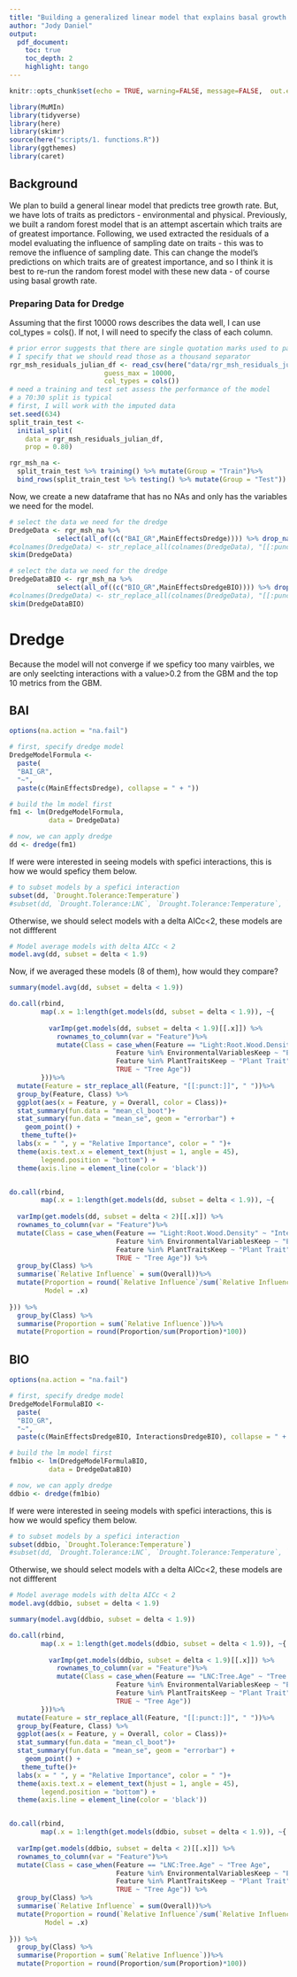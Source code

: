 ```yaml
---
title: "Building a generalized linear model that explains basal growth rate is influenced by traits"
author: "Jody Daniel"
output:
  pdf_document:
    toc: true
    toc_depth: 2
    highlight: tango
---
```



```r
knitr::opts_chunk$set(echo = TRUE, warning=FALSE, message=FALSE,  out.extra = " ")

library(MuMIn)
library(tidyverse)
library(here)
library(skimr)
source(here("scripts/1. functions.R"))
library(ggthemes)
library(caret)
```

## Background

We plan to build a general linear model that predicts tree growth rate. But, we have lots of traits as predictors - environmental and physical. Previously, we built a random forest model that is an attempt ascertain which traits  are of greatest importance. Following, we used extracted the residuals of a model evaluating the influence of sampling date on traits - this was to remove the influence of sampling date. This can change the model's predictions on which traits are of greatest importance, and so I think it is best to re-run the random forest model with these new data - of course using basal growth rate.


### Preparing Data for Dredge

Assuming that the first 10000 rows describes the data well, I can use col_types = cols(). If not, I will need to specify the class of each column.

```r
# prior error suggests that there are single quotation marks used to parse numbers
# I specify that we should read those as a thousand separator
rgr_msh_residuals_julian_df <- read_csv(here("data/rgr_msh_residuals_julian_df.csv"),
                        guess_max = 10000,
                        col_types = cols())
# need a training and test set assess the performance of the model
# a 70:30 split is typical
# first, I will work with the imputed data
set.seed(634)
split_train_test <-
  initial_split(
    data = rgr_msh_residuals_julian_df, 
    prop = 0.80) 

rgr_msh_na <-
  split_train_test %>% training() %>% mutate(Group = "Train")%>%
  bind_rows(split_train_test %>% testing() %>% mutate(Group = "Test"))
```

Now, we create a new dataframe that has no NAs and only has the variables we need for the model.


```r
# select the data we need for the dredge
DredgeData <- rgr_msh_na %>% 
            select(all_of((c("BAI_GR",MainEffectsDredge)))) %>% drop_na()
#colnames(DredgeData) <- str_replace_all(colnames(DredgeData), "[[:punct:]]", "")
skim(DredgeData)


```

```r
# select the data we need for the dredge
DredgeDataBIO <- rgr_msh_na %>% 
            select(all_of((c("BIO_GR",MainEffectsDredgeBIO)))) %>% drop_na()
#colnames(DredgeData) <- str_replace_all(colnames(DredgeData), "[[:punct:]]", "")
skim(DredgeDataBIO)


```



# Dredge

Because the model will not converge if we speficy too many vairbles, we are only seelcting interactions with a value>0.2 from the GBM and the top 10 metrics from the GBM. 


## BAI

```r
options(na.action = "na.fail")

# first, specify dredge model
DredgeModelFormula <- 
  paste(
  "BAI_GR", 
  "~", 
  paste(c(MainEffectsDredge), collapse = " + "))

# build the lm model first
fm1 <- lm(DredgeModelFormula,
          data = DredgeData)

# now, we can apply dredge
dd <- dredge(fm1)
```


If were were interested in seeing models with spefici interactions, this is how we would speficy them below. 

```r
# to subset models by a spefici interaction
subset(dd, `Drought.Tolerance:Temperature`)
#subset(dd, `Drought.Tolerance:LNC`, `Drought.Tolerance:Temperature`, `Drought.Tolerance:VD`)
```

Otherwise, we should select models with a delta AICc<2, these models are not diffferent

```r
# Model average models with delta AICc < 2
model.avg(dd, subset = delta < 1.9)
```

Now, if we averaged these models (8 of them), how would they compare?

```r

summary(model.avg(dd, subset = delta < 1.9))
```



```r
do.call(rbind,
        map(.x = 1:length(get.models(dd, subset = delta < 1.9)), ~{
          
          varImp(get.models(dd, subset = delta < 1.9)[[.x]]) %>%
            rownames_to_column(var = "Feature")%>%
            mutate(Class = case_when(Feature == "Light:Root.Wood.Density" ~ "Interaction",
                           Feature %in% EnvironmentalVariablesKeep ~ "Environmental Condition",
                           Feature %in% PlantTraitsKeep ~ "Plant Trait",
                           TRUE ~ "Tree Age"))
        }))%>%
  mutate(Feature = str_replace_all(Feature, "[[:punct:]]", " "))%>%
  group_by(Feature, Class) %>%
  ggplot(aes(x = Feature, y = Overall, color = Class))+
  stat_summary(fun.data = "mean_cl_boot")+
  stat_summary(fun.data = "mean_se", geom = "errorbar") +
    geom_point() +
   theme_tufte()+
  labs(x = " ", y = "Relative Importance", color = " ")+
  theme(axis.text.x = element_text(hjust = 1, angle = 45),
        legend.position = "bottom") +
  theme(axis.line = element_line(color = 'black'))



```


```r
do.call(rbind,
        map(.x = 1:length(get.models(dd, subset = delta < 1.9)), ~{
  
  varImp(get.models(dd, subset = delta < 2)[[.x]]) %>%
  rownames_to_column(var = "Feature")%>%
  mutate(Class = case_when(Feature == "Light:Root.Wood.Density" ~ "Interaction",
                           Feature %in% EnvironmentalVariablesKeep ~ "Environmental Condition",
                           Feature %in% PlantTraitsKeep ~ "Plant Trait",
                           TRUE ~ "Tree Age")) %>%
  group_by(Class) %>%
  summarise(`Relative Influence` = sum(Overall))%>%
  mutate(Proportion = round(`Relative Influence`/sum(`Relative Influence`)*100),
         Model = .x)
  
})) %>%
  group_by(Class) %>%
  summarise(Proportion = sum(`Relative Influence`))%>%
  mutate(Proportion = round(Proportion/sum(Proportion)*100))


```


## BIO

```r
options(na.action = "na.fail")

# first, specify dredge model
DredgeModelFormulaBIO <- 
  paste(
  "BIO_GR", 
  "~", 
  paste(c(MainEffectsDredgeBIO, InteractionsDredgeBIO), collapse = " + "))

# build the lm model first
fm1bio <- lm(DredgeModelFormulaBIO,
          data = DredgeDataBIO)

# now, we can apply dredge
ddbio <- dredge(fm1bio)
```


If were were interested in seeing models with spefici interactions, this is how we would speficy them below. 

```r
# to subset models by a spefici interaction
subset(ddbio, `Drought.Tolerance:Temperature`)
#subset(dd, `Drought.Tolerance:LNC`, `Drought.Tolerance:Temperature`, `Drought.Tolerance:VD`)
```

Otherwise, we should select models with a delta AICc<2, these models are not diffferent

```r
# Model average models with delta AICc < 2
model.avg(ddbio, subset = delta < 1.9)
```


```r

summary(model.avg(ddbio, subset = delta < 1.9))
```


```r
do.call(rbind,
        map(.x = 1:length(get.models(ddbio, subset = delta < 1.9)), ~{
          
          varImp(get.models(ddbio, subset = delta < 1.9)[[.x]]) %>%
            rownames_to_column(var = "Feature")%>%
            mutate(Class = case_when(Feature == "LNC:Tree.Age" ~ "Tree Age",
                           Feature %in% EnvironmentalVariablesKeep ~ "Environmental Condition",
                           Feature %in% PlantTraitsKeep ~ "Plant Trait",
                           TRUE ~ "Tree Age"))
        }))%>%
  mutate(Feature = str_replace_all(Feature, "[[:punct:]]", " "))%>%
  group_by(Feature, Class) %>%
  ggplot(aes(x = Feature, y = Overall, color = Class))+
  stat_summary(fun.data = "mean_cl_boot")+
  stat_summary(fun.data = "mean_se", geom = "errorbar") +
    geom_point() +
   theme_tufte()+
  labs(x = " ", y = "Relative Importance", color = " ")+
  theme(axis.text.x = element_text(hjust = 1, angle = 45),
        legend.position = "bottom") +
  theme(axis.line = element_line(color = 'black'))



```


```r
do.call(rbind,
        map(.x = 1:length(get.models(ddbio, subset = delta < 1.9)), ~{
  
  varImp(get.models(ddbio, subset = delta < 2)[[.x]]) %>%
  rownames_to_column(var = "Feature")%>%
  mutate(Class = case_when(Feature == "LNC:Tree.Age" ~ "Tree Age",
                           Feature %in% EnvironmentalVariablesKeep ~ "Environmental Condition",
                           Feature %in% PlantTraitsKeep ~ "Plant Trait",
                           TRUE ~ "Tree Age")) %>%
  group_by(Class) %>%
  summarise(`Relative Influence` = sum(Overall))%>%
  mutate(Proportion = round(`Relative Influence`/sum(`Relative Influence`)*100),
         Model = .x)
  
})) %>%
  group_by(Class) %>%
  summarise(Proportion = sum(`Relative Influence`))%>%
  mutate(Proportion = round(Proportion/sum(Proportion)*100))


```